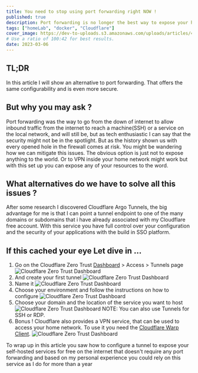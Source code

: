 ```yaml
---
title: You need to stop using port forwarding right NOW !
published: true
description: Port forwarding is no longer the best way to expose your home lab projects to the word.
tags: ["homeLab", "docker", "Cloudflare"]
cover_image: https://dev-to-uploads.s3.amazonaws.com/uploads/articles/4c65bxtr2rc2pw7ee9z1.png
# Use a ratio of 100:42 for best results.
date: 2023-03-06
---
```


## TL;DR

In this article I will show an alternative to port forwarding. That offers the same configurability and is even more secure.

## But why you may ask ?

Port forwarding was the way to go from the down of internet to allow inbound traffic from the internet to reach a machine(SSH) or a service on the local network, and will still be, but as tech enthusiastic I can say that the security might not be in the spotlight. But as the history shown us with every opened hole in the firewall comes at risk. You might be wandering how we can mitigate this issues. The obvious option is just not to expose anything to the world. Or to VPN inside your home network might work but with this set up you can expose any of your resources to the word.

## What alternatives do we have to solve all this issues ?

After some research I discovered Cloudflare Argo Tunnels, the big advantage for me is that I can point a tunnel endpoint to one of the many domains or subdomains that i have already associated with my Cloudflare free account. With this service you have full control over your configuration and the security of your applications with the build in SSO platform.

## If this cached your eye Let dive in ...

1.  Go on the Cloudflare Zero Trust [Dashboard](https://one.dash.cloudflare.com) > Access > Tunnels page
    ![Cloudflare Zero Trust Dashboard](https://dev-to-uploads.s3.amazonaws.com/uploads/articles/cx3cd7zhq8mrgm4463uh.png)
2.  And create your first tunnel
    ![Cloudflare Zero Trust Dashboard](https://dev-to-uploads.s3.amazonaws.com/uploads/articles/blp68zs3g67nuhgp5t7e.png)
3.  Name it
    ![Cloudflare Zero Trust Dashboard](https://dev-to-uploads.s3.amazonaws.com/uploads/articles/8uloex0cchmshsngm87f.png)
4.  Choose your environment and follow the instructions on how to configure
    ![Cloudflare Zero Trust Dashboard](https://dev-to-uploads.s3.amazonaws.com/uploads/articles/2hzbdz59n0nwx37dnqff.png)
5.  Choose your domain and the location of the service you want to host
    ![Cloudflare Zero Trust Dashboard](https://dev-to-uploads.s3.amazonaws.com/uploads/articles/tjppwzi63j12ke4conan.png)
    NOTE: You can also use Tunnels for SSH or RDP.
6.  Bonus !
    Cloudflare also provides a VPN service, that can be used to access your home network. To use it you need the [Cloudflare Warp Client](https://developers.cloudflare.com/cloudflare-one/connections/connect-devices/warp/download-warp).
    ![Cloudflare Zero Trust Dashboard](https://dev-to-uploads.s3.amazonaws.com/uploads/articles/de6dcda21utvzj8y0mt9.png)

To wrap up in this article you saw how to configure a tunnel to expose your self-hosted services for free on the internet that doesn't require any port forwarding and based on my personal experience you could rely on this service as I do for more than a year
